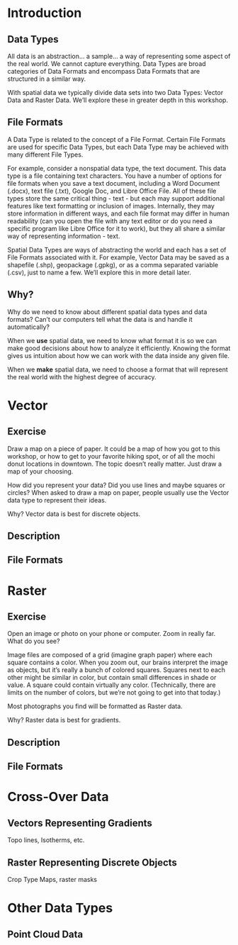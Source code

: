 # Introduction


## Data Types
All data is an abstraction... a sample... a way of representing some aspect of the real world. We cannot capture everything. Data Types are broad categories of Data Formats and encompass Data Formats that are structured in a similar way. 

With spatial data we typically divide data sets into two Data Types: Vector Data and Raster Data. We'll explore these in greater depth in this workshop.



## File Formats

A Data Type is related to the concept of a File Format. Certain File Formats are used for specific Data Types, but each Data Type may be achieved with many different File Types.  

For example, consider a nonspatial data type, the text document. This data type is a file containing text characters. You have a number of options for file formats when you save a text document, including a Word Document (.docx), text file (.txt), Google Doc, and Libre Office File. All of these file types store the same critical thing - text - but each may support additional features like text formatting or inclusion of images. Internally, they may store information in different ways, and each file format may differ in human readability (can you open the file with any text editor or do you need a specific program like Libre Office for it to work), but they all share a similar way of representing information - text.

Spatial Data Types are ways of abstracting the world and each has a set of File Formats associated with it. For example, Vector Data may be saved as a shapefile (.shp), geopackage (.gpkg), or as a comma separated variable (.csv), just to name a few.  We'll explore this in more detail later.


## Why?

Why do we need to know about different spatial data types and data formats? Can't our computers tell what the data is and handle it automatically? 

When we **use** spatial data, we need to know what format it is so we can make good decisions about how to analyze it efficiently. Knowing the format gives us intuition about how we can work with the data inside any given file.

When we **make** spatial data, we need to choose a format that will represent the real world with the highest degree of accuracy.




# Vector

## Exercise 

Draw a map on a piece of paper. It could be a map of how you got to this workshop, or how to get to your favorite hiking spot, or of all the mochi donut locations in downtown. The topic doesn't really matter. Just draw a map of your choosing.

How did you represent your data? Did you use lines and maybe squares or circles? When asked to draw a map on paper, people usually use the Vector data type to represent their ideas.

Why? Vector data is best for discrete objects.

## Description


## File Formats





# Raster

## Exercise 

Open an image or photo on your phone or computer. Zoom in really far. What do you see?

Image files are composed of a grid (imagine graph paper) where each square contains a color. When you zoom out, our brains interpret the image as objects, but it's really a bunch of colored squares. Squares next to each other might be similar in color, but contain small differences in shade or value. A square could contain virtually any color. (Technically, there are limits on the number of colors, but we're not going to get into that today.)

Most photographs you find will be formatted as Raster data.

Why? Raster data is best for gradients.

## Description

## File Formats



# Cross-Over Data


## Vectors Representing Gradients

Topo lines, Isotherms, etc.


## Raster Representing Discrete Objects

Crop Type Maps, raster masks





# Other Data Types

## Point Cloud Data

